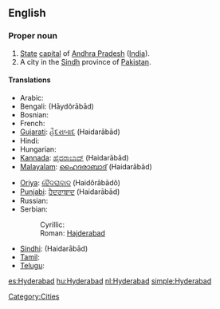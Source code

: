 ==English==
{{wikipedia}}

===Proper noun===
{{en-proper noun}}

# [[State]] [[capital]] of [[Andhra Pradesh]] ([[India]]).
# A city in the [[Sindh]] province of [[Pakistan]].

====Translations====
{{trans-top|capital of Andhra Pradesh}}
* Arabic: {{t|ar|حيدر أباد|m|tr=Haydar ’abaad|sc=Arab}}
* Bengali: {{BNchar|[[হায়দরাবাদ]]}} (Hāydôrābād)
* Bosnian: {{t-|bs|Hajderabad|m}}
* French: {{t|fr|Hyderābād}}
* [[Gujarati]]: [[હૈદરાબાદ]] (Haidarābād)
* Hindi: {{t|hi|हैदराबाद|tr=Haidarābād}}
* Hungarian: {{t+|hu|Haidarábád}}
* [[Kannada]]: [[ಹೈದರಾಬಾದ್]] (Haidarābād)
* [[Malayalam]]: [[ഹൈദരാബാദ്]] (Haidarābād)
{{trans-mid}}
* [[Oriya]]: [[ହୈଦରାବାଦ]] (Haidôrābādô)
* [[Punjabi]]: [[ਹੈਦਰਾਬਾਦ]] (Haidarābād)
* Russian: {{t|ru|Хайдарабад|tr=Khajdarabád|m}}
* Serbian:
*: Cyrillic: {{t|sr|Хајдерабад|m}}
*: Roman: [[Hajderabad#Serbian|Hajderabad]] {{m}}
* [[Sindhi]]: {{sd-Arab|[[حيدر اباد|حيدر آباد]]}} (Haidarābād)
* [[Tamil]]: {{t|ta|ஐதராபாத்|ta=Aitarāpāt}}
* [[Telugu]]: {{t|te|హైదరాబాదు|tr=Haidarābādu}}
{{trans-bottom}}

[[Category:Cities]]

[[es:Hyderabad]]
[[hu:Hyderabad]]
[[nl:Hyderabad]]
[[simple:Hyderabad]]